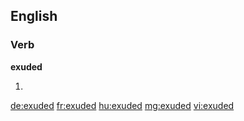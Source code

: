 ==English==

===Verb===
'''exuded'''

# {{past of|exude}}

[[de:exuded]]
[[fr:exuded]]
[[hu:exuded]]
[[mg:exuded]]
[[vi:exuded]]
